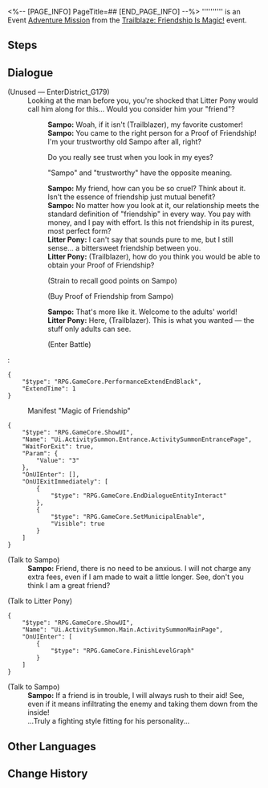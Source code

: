 <%-- [PAGE_INFO]
PageTitle=##
[END_PAGE_INFO] --%>
{{Stub|Dialogue.}}
{{Mission Infobox
|id            = 8024204
|title         = 
|image         = <!--Mission .png-->
|type          = Adventure
|event_name    = Trailblaze: Friendship Is Magic!
|chapter       = 
|requirements  = [[Adventure Mission]] ''[[Old Friends, New Friends?]]'' completed
|summary       = <!--official mission summary from Fate's Atlas-->
|characters    = Litter Pony; Sampo; Trailblazer
|startLocation = [[Jarilo-VI]] - [[Boulder Town]]
|world         = Jarilo-VI
|area          = Boulder Town
|prev          = Old Friends, New Friends?
|next          = 
|rewards       = 
}}
'''''''''' is an Event [[Adventure Mission]] from the [[Trailblaze: Friendship Is Magic!]] event.

==Steps==


<!--
==Gameplay Notes==

--><!--
==Trial Character==

-->
==Dialogue==
{{Stub Dialogue}}


;(Unused &mdash; EnterDistrict_G179)
:Looking at the man before you, you're shocked that Litter Pony would call him along for this... Would you consider him your "friend"?
::'''Sampo:''' Woah, if it isn't (Trailblazer), my favorite customer!
::'''Sampo:''' You came to the right person for a Proof of Friendship! I'm your trustworthy old Sampo after all, right?
::{{DIcon|Arrow}} Do you really see trust when you look in my eyes?
::{{DIcon|Arrow}} "Sampo" and "trustworthy" have the opposite meaning.
::'''Sampo:''' My friend, how can you be so cruel? Think about it. Isn't the essence of friendship just mutual benefit?
::'''Sampo:''' No matter how you look at it, our relationship meets the standard definition of "friendship" in every way. You pay with money, and I pay with effort. Is this not friendship in its purest, most perfect form?
::'''Litter Pony:''' I can't say that sounds pure to me, but I still sense... a bittersweet friendship between you.
::'''Litter Pony:''' (Trailblazer), how do you think you would be able to obtain your Proof of Friendship?
::{{DIcon|Arrow}} (Strain to recall good points on Sampo)
::{{DIcon|Arrow}} (Buy Proof of Friendship from Sampo)
::'''Sampo:''' That's more like it. Welcome to the adults' world!
::'''Litter Pony:''' Here, (Trailblazer). This is what you wanted &mdash; the stuff only adults can see.
::{{DIcon|Arrow}} (Enter Battle)
:<pre>{
	"$type": "RPG.GameCore.PerformanceExtendEndBlack",
	"ExtendTime": 1
}</pre>

:{{DIcon|Travel Log}} Manifest "Magic of Friendship"
<pre>{
	"$type": "RPG.GameCore.ShowUI",
	"Name": "Ui.ActivitySummon.Entrance.ActivitySummonEntrancePage",
	"WaitForExit": true,
	"Param": {
		"Value": "3"
	},
	"OnUIEnter": [],
	"OnUIExitImmediately": [
		{
			"$type": "RPG.GameCore.EndDialogueEntityInteract"
		},
		{
			"$type": "RPG.GameCore.SetMunicipalEnable",
			"Visible": true
		}
	]
}</pre>

;(Talk to Sampo)
:'''Sampo:''' Friend, there is no need to be anxious. I will not charge any extra fees, even if I am made to wait a little longer. See, don't you think I am a great friend?

;(Talk to Litter Pony)
<pre>{
	"$type": "RPG.GameCore.ShowUI",
	"Name": "Ui.ActivitySummon.Main.ActivitySummonMainPage",
	"OnUIEnter": [
		{
			"$type": "RPG.GameCore.FinishLevelGraph"
		}
	]
}</pre>

;(Talk to Sampo)
:'''Sampo:''' If a friend is in trouble, I will always rush to their aid! See, even if it means infiltrating the enemy and taking them down from the inside!
:...Truly a fighting style fitting for his personality...
{{Dialogue End}}

==Other Languages==
{{Other Languages
|en   = 
|zhs  = 
|zht  = 
|ja   = 
|ko   = 
|es   = 
|fr   = 
|ru   = 
|th   = 
|vi   = 
|de   = 
|id   = 
|pt   = 
}}

==Change History==
{{Change History|2.4}}
